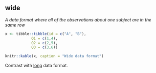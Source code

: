 ## wide

<dfn>A data format where all of the observations about one subject are in the same row</dfn>

```r
x <- tibble::tibble(id = c("A", "B"),
            Q1 = c(1,4),
            Q2 = c(2,5),
            Q3 = c(3,6))

knitr::kable(x, caption = "Wide data format")
```

Contrast with [long](l.html#long) data format.


